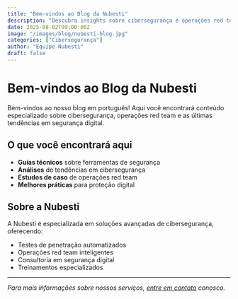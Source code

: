 ```yaml
---
title: "Bem-vindos ao Blog da Nubesti"
description: "Descubra insights sobre cibersegurança e operações red team."
date: 2025-08-02T09:00:00Z
image: "/images/blog/nubesti-blog.jpg"
categories: ["Cibersegurança"]
author: "Equipe Nubesti"
draft: false
---
```


# Bem-vindos ao Blog da Nubesti

Bem-vindos ao nosso blog em português! Aqui você encontrará conteúdo especializado sobre cibersegurança, operações red team e as últimas tendências em segurança digital.

## O que você encontrará aqui

- **Guias técnicos** sobre ferramentas de segurança
- **Análises** de tendências em cibersegurança  
- **Estudos de caso** de operações red team
- **Melhores práticas** para proteção digital

## Sobre a Nubesti

A Nubesti é especializada em soluções avançadas de cibersegurança, oferecendo:

- Testes de penetração automatizados
- Operações red team inteligentes
- Consultoria em segurança digital
- Treinamentos especializados

---

*Para mais informações sobre nossos serviços, [entre em contato](/contact/) conosco.*
